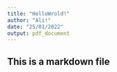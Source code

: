 ```yaml
---
title: "HelloWrold!"
author: "Ali!"
date: "25/01/2022"
output: pdf_document
---
```


## This is a markdown file
